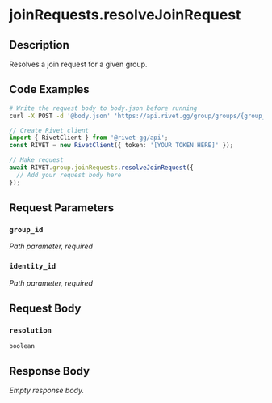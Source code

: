 

# joinRequests.resolveJoinRequest



## Description

Resolves a join request for a given group.


## Code Examples

<CodeGroup title='Request' tag='POST' label='https://api.rivet.gg/group/groups/{group_id}/join-request/{identity_id}'>

```bash {{ "title": "cURL" }}
# Write the request body to body.json before running
curl -X POST -d '@body.json' 'https://api.rivet.gg/group/groups/{group_id}/join-request/{identity_id}'
```

```ts
// Create Rivet client
import { RivetClient } from '@rivet-gg/api';
const RIVET = new RivetClient({ token: '[YOUR TOKEN HERE]' });

// Make request
await RIVET.group.joinRequests.resolveJoinRequest({
  // Add your request body here
});
```

</CodeGroup>


## Request Parameters


### `group_id`

_Path parameter, required_





### `identity_id`

_Path parameter, required_





## Request Body

### `resolution`

`boolean`




## Response Body

_Empty response body._

